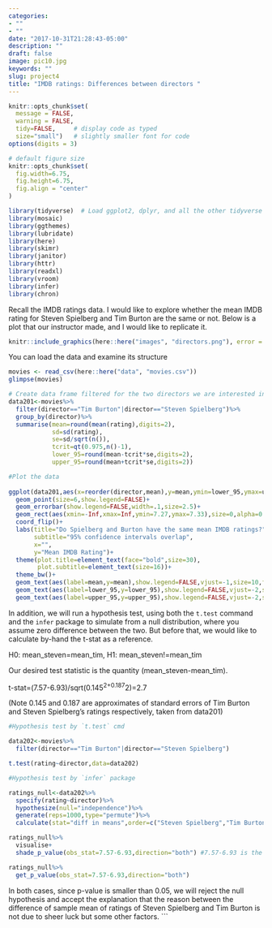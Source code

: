 ```yaml
---
categories:
- ""
- ""
date: "2017-10-31T21:28:43-05:00"
description: ""
draft: false
image: pic10.jpg
keywords: ""
slug: project4
title: "IMDB ratings: Differences between directors "
---
```


```r
knitr::opts_chunk$set(
  message = FALSE, 
  warning = FALSE, 
  tidy=FALSE,     # display code as typed
  size="small")   # slightly smaller font for code
options(digits = 3)

# default figure size
knitr::opts_chunk$set(
  fig.width=6.75, 
  fig.height=6.75,
  fig.align = "center"
)
```

```r
library(tidyverse)  # Load ggplot2, dplyr, and all the other tidyverse packages
library(mosaic)
library(ggthemes)
library(lubridate)
library(here)
library(skimr)
library(janitor)
library(httr)
library(readxl)
library(vroom)
library(infer)
library(chron)
```


Recall the IMDB ratings data. I would like to explore whether the mean IMDB rating for Steven Spielberg and Tim Burton are the same or not. Below is a plot that our instructor made, and I would like to replicate it. 


```r
knitr::include_graphics(here::here("images", "directors.png"), error = FALSE)
```


You can load the data and examine its structure

```r
movies <- read_csv(here::here("data", "movies.csv"))
glimpse(movies)
```


```r
# Create data frame filtered for the two directors we are interested in, including summary statistics resulting in confidence interval at 95%
data201<-movies%>%
  filter(director=="Tim Burton"|director=="Steven Spielberg")%>%
  group_by(director)%>%
  summarise(mean=round(mean(rating),digits=2),
            sd=sd(rating),
            se=sd/sqrt(n()),
            tcrit=qt(0.975,n()-1),
            lower_95=round(mean-tcrit*se,digits=2),
            upper_95=round(mean+tcrit*se,digits=2))

#Plot the data 
  
ggplot(data201,aes(x=reorder(director,mean),y=mean,ymin=lower_95,ymax=upper_95,colour=director))+
  geom_point(size=6,show.legend=FALSE)+
  geom_errorbar(show.legend=FALSE,width=.1,size=2.5)+
  geom_rect(aes(xmin=-Inf,xmax=Inf,ymin=7.27,ymax=7.33),size=0,alpha=0.1,show.legend=FALSE)+
  coord_flip()+
  labs(title="Do Spielberg and Burton have the same mean IMDB ratings?",
       subtitle="95% confidence intervals overlap",
       x="",
       y="Mean IMDB Rating")+
  theme(plot.title=element_text(face="bold",size=30),
        plot.subtitle=element_text(size=16))+
  theme_bw()+
  geom_text(aes(label=mean,y=mean),show.legend=FALSE,vjust=-1,size=10,face="bold",color="black")+
  geom_text(aes(label=lower_95,y=lower_95),show.legend=FALSE,vjust=-2,size=5,face="bold",color="black")+
  geom_text(aes(label=upper_95,y=upper_95),show.legend=FALSE,vjust=-2,size=5,face="bold",color="black")
```

In addition, we will run a hypothesis test, using both the `t.test` command and the `infer` package to simulate from a null distribution, where you assume zero difference between the two. But before that, we would like to calculate by-hand the t-stat as a reference.

H0: mean_steven=mean_tim, H1: mean_steven!=mean_tim

Our desired test statistic is the quantity (mean_steven-mean_tim).

t-stat=(7.57-6.93)/sqrt(0.145^2+0.187^2)=2.7

(Note 0.145 and 0.187 are approximates of standard errors of Tim Burton and Steven Spielberg's ratings respectively, taken from data201)

```r
#Hypothesis test by `t.test` cmd

data202<-movies%>%
  filter(director=="Tim Burton"|director=="Steven Spielberg")

t.test(rating~director,data=data202)

#Hypothesis test by `infer` package

ratings_null<-data202%>%
  specify(rating~director)%>%
  hypothesize(null="independence")%>%
  generate(reps=1000,type="permute")%>%
  calculate(stat="diff in means",order=c("Steven Spielberg","Tim Burton"))

ratings_null%>%
  visualise+
  shade_p_value(obs_stat=7.57-6.93,direction="both") #7.57-6.93 is the observed difference between the means

ratings_null%>%
  get_p_value(obs_stat=7.57-6.93,direction="both")
```

In both cases, since p-value is smaller than 0.05, we will reject the null hypothesis and accept the explanation that the reason between the difference of sample mean of ratings of Steven Spielberg and Tim Burton is not due to sheer luck but some other factors.
```